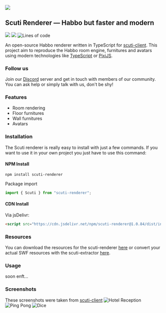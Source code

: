 
<Meta title="Scuti/Introduction" />

<style>
  {`
    .subheading {
      --mediumdark: '#999999';
      font-weight: 700;
      font-size: 13px;
      color: #999;
      letter-spacing: 6px;
      line-height: 24px;
      text-transform: uppercase;
      margin-bottom: 12px;
      margin-top: 40px;
    }

    .link-list {
      display: grid;
      grid-template-columns: 1fr;
      grid-template-rows: 1fr 1fr;
      row-gap: 10px;
    }

    @media (min-width: 620px) {
      .link-list {
        row-gap: 20px;
        column-gap: 20px;
        grid-template-columns: 1fr 1fr;
      }
    }

    @media all and (-ms-high-contrast:none) {
    .link-list {
        display: -ms-grid;
        -ms-grid-columns: 1fr 1fr;
        -ms-grid-rows: 1fr 1fr;
      }
    }

    .link-item {
      display: block;
      padding: 20px;
      border: 1px solid #00000010;
      border-radius: 5px;
      transition: background 150ms ease-out, border 150ms ease-out, transform 150ms ease-out;
      color: #333333;
      display: flex;
      align-items: flex-start;
    }

    .link-item:hover {
      border-color: #1EA7FD50;
      transform: translate3d(0, -3px, 0);
      box-shadow: rgba(0, 0, 0, 0.08) 0 3px 10px 0;
    }

    .link-item:active {
      border-color: #1EA7FD;
      transform: translate3d(0, 0, 0);
    }

    .link-item strong {
      font-weight: 700;
      display: block;
      margin-bottom: 2px;
    }

    .link-item img {
      height: 40px;
      width: 40px;
      margin-right: 15px;
      flex: none;
    }

    .link-item span,
    .link-item p {
      margin: 0;
      font-size: 14px;
      line-height: 20px;
    }

    .tip {
      display: inline-block;
      border-radius: 1em;
      font-size: 11px;
      line-height: 12px;
      font-weight: 700;
      background: #E7FDD8;
      color: #66BF3C;
      padding: 4px 12px;
      margin-right: 10px;
      vertical-align: top;
    }

    .tip-wrapper {
      font-size: 13px;
      line-height: 20px;
      margin-top: 40px;
      margin-bottom: 40px;
    }

    .tip-wrapper code {
      font-size: 12px;
      display: inline-block;
    }
  `}
</style>

![](https://zupimages.net/up/20/26/jo6y.png)
## Scuti Renderer — Habbo but faster and modern

[![](https://dcbadge.vercel.app/api/server/tKXnzSR?style=flat&theme=plastic)](https://discord.gg/tKXnzSR)
![](https://img.shields.io/npm/v/scuti-renderer?color=yellow&label=version&logo=npm&style=clear)
![Lines of code](https://img.shields.io/tokei/lines/github/kozennnn/scuti-renderer?color=yellow&logo=github)

An open-source Habbo renderer written in TypeScript for [scuti-client](https://github.com/kozennnn/scuti-client). This project aim to reproduce the Habbo room engine, furnitures and avatars using modern technologies like [TypeScript](https://github.com/microsoft/TypeScript) or [PixiJS](https://github.com/pixijs/pixijs).

### Follow us
Join our [Discord](https://discord.gg/s6fQAPt) server and get in touch with members of our community. You can ask help or simply talk with us, don't be shy!

### Features

* Room rendering
* Floor furnitures
* Wall furnitures
* Avatars

### Installation

The Scuti renderer is really easy to install with just a few commands.
If you want to use it in your own project you just have to use this command:

#### NPM Install
```shell
npm install scuti-renderer
 ```

Package import
```js
import { Scuti } from "scuti-renderer";
```

#### CDN Install

Via jsDelivr:
```html
<script src="https://cdn.jsdelivr.net/npm/scuti-renderer@1.0.84/dist/index.min.js"></script>
```

### Resources

You can download the resources for the scuti-renderer [here](https://github.com/kozennnn/scuti-resources) or convert your actual SWF resources with the scuti-extractor [here](https://github.com/kozennnn/scuti-extractor).


### Usage
soon enft...

### Screenshots

These screenshots were taken from [scuti-client](https://github.com/kozennnn/scuti-client)
![Hotel Reception](https://media.discordapp.net/attachments/724222275104276540/1008490888344903710/unknown.png?width=1103&height=676)
![Ping Pong](https://j.gifs.com/99m4Rz.gif)
![Dice](https://j.gifs.com/w0lJ9r.gif)
